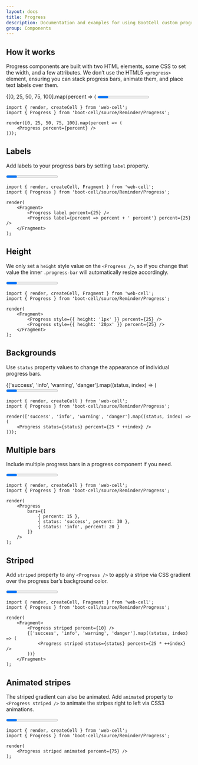 ```yaml
---
layout: docs
title: Progress
description: Documentation and examples for using BootCell custom progress bars featuring support for stacked bars, animated backgrounds, and text labels.
group: Components
---
```




## How it works

Progress components are built with two HTML elements, some CSS to set the width, and a few attributes.
We don’t use the HTML5 `<progress>` element, ensuring you can stack progress bars, animate them, and place text labels over them.

<Example>
    {[0, 25, 50, 75, 100].map(percent => (
        <Progress percent={percent} />
    ))}
</Example>

```TSX
import { render, createCell } from 'web-cell';
import { Progress } from 'boot-cell/source/Reminder/Progress';

render([0, 25, 50, 75, 100].map(percent => (
    <Progress percent={percent} />
)));
```

## Labels

Add labels to your progress bars by setting `label` property.

<Example>
    <Progress label percent={25} />
    <Progress label={percent => percent + ' percent'} percent={25} />
</Example>

```TSX
import { render, createCell, Fragment } from 'web-cell';
import { Progress } from 'boot-cell/source/Reminder/Progress';

render(
    <Fragment>
        <Progress label percent={25} />
        <Progress label={percent => percent + ' percent'} percent={25} />
    </Fragment>
);
```

## Height

We only set a `height` style value on the `<Progress />`,
so if you change that value the inner `.progress-bar` will automatically resize accordingly.

<Example>
    <Progress style={{ height: '1px' }} percent={25} />
    <Progress style={{ height: '20px' }} percent={25} />
</Example>

```TSX
import { render, createCell, Fragment } from 'web-cell';
import { Progress } from 'boot-cell/source/Reminder/Progress';

render(
    <Fragment>
        <Progress style={{ height: '1px' }} percent={25} />
        <Progress style={{ height: '20px' }} percent={25} />
    </Fragment>
);
```

## Backgrounds

Use `status` property values to change the appearance of individual progress bars.

<Example>
    {['success', 'info', 'warning', 'danger'].map((status, index) => (
        <Progress status={status} percent={25 * ++index} />
    ))}
</Example>

```TSX
import { render, createCell } from 'web-cell';
import { Progress } from 'boot-cell/source/Reminder/Progress';

render(['success', 'info', 'warning', 'danger'].map((status, index) => (
    <Progress status={status} percent={25 * ++index} />
)));
```

## Multiple bars

Include multiple progress bars in a progress component if you need.

<Example>
    <Progress
        bars={[
            { percent: 15 },
            { status: 'success', percent: 30 },
            { status: 'info', percent: 20 }
        ]}
    />
</Example>

```TSX
import { render, createCell } from 'web-cell';
import { Progress } from 'boot-cell/source/Reminder/Progress';

render(
    <Progress
        bars={[
            { percent: 15 },
            { status: 'success', percent: 30 },
            { status: 'info', percent: 20 }
        ]}
    />
);
```

## Striped

Add `striped` property to any `<Progress />` to apply a stripe via CSS gradient over the progress bar’s background color.

<Example>
    <Progress striped percent={10} />
    {['success', 'info', 'warning', 'danger'].map((status, index) => (
        <Progress striped status={status} percent={25 * ++index} />
    ))}
</Example>

```TSX
import { render, createCell, Fragment } from 'web-cell';
import { Progress } from 'boot-cell/source/Reminder/Progress';

render(
    <Fragment>
        <Progress striped percent={10} />
        {['success', 'info', 'warning', 'danger'].map((status, index) => (
            <Progress striped status={status} percent={25 * ++index} />
        ))}
    </Fragment>
);
```

## Animated stripes

The striped gradient can also be animated.
Add `animated` property to `<Progress striped />` to animate the stripes right to left via CSS3 animations.

<Example>
    <Progress striped animated percent={75} />
</Example>

```TSX
import { render, createCell } from 'web-cell';
import { Progress } from 'boot-cell/source/Reminder/Progress';

render(
    <Progress striped animated percent={75} />
);
```
